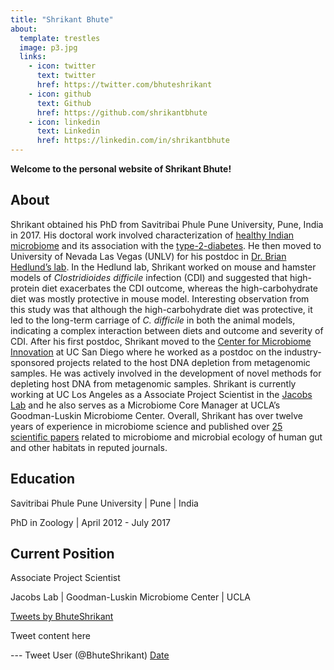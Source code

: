 ```yaml
---
title: "Shrikant Bhute"
about:
  template: trestles
  image: p3.jpg
  links:
    - icon: twitter
      text: twitter
      href: https://twitter.com/bhuteshrikant
    - icon: github
      text: Github
      href: https://github.com/shrikantbhute
    - icon: linkedin
      text: Linkedin
      href: https://linkedin.com/in/shrikantbhute
---
```


**Welcome to the personal website of Shrikant Bhute!**

## About

Shrikant obtained his PhD from Savitribai Phule Pune University, Pune, India in 2017. His doctoral work involved characterization of [healthy Indian microbiome](https://www.frontiersin.org/articles/10.3389/fmicb.2016.00660/full) and its association with the [type-2-diabetes](https://www.frontiersin.org/articles/10.3389/fmicb.2017.00214/full). He then moved to University of Nevada Las Vegas (UNLV) for his postdoc in [Dr. Brian Hedlund's lab](https://hedlund.faculty.unlv.edu/). In the Hedlund lab, Shrikant worked on mouse and hamster models of *Clostridioides difficile* infection (CDI) and suggested that high-protein diet exacerbates the CDI outcome, whereas the high-carbohydrate diet was mostly protective in mouse model. Interesting observation from this study was that although the high-carbohydrate diet was protective, it led to the long-term carriage of *C. difficile* in both the animal models, indicating a complex interaction between diets and outcome and severity of CDI. After his first postdoc, Shrikant moved to the [Center for Microbiome Innovation](https://cmi.ucsd.edu/) at UC San Diego where he worked as a postdoc on the industry-sponsored projects related to the host DNA depletion from metagenomic samples. He was actively involved in the development of novel methods for depleting host DNA from metagenomic samples. Shrikant is currently working at UC Los Angeles as a Associate Project Scientist in the [Jacobs Lab](https://www.uclahealth.org/departments/medicine/gastro/jacobs-lab) and he also serves as a Microbiome Core Manager at UCLA's Goodman-Luskin Microbiome Center. Overall, Shrikant has over twelve years of experience in microbiome science and published over [25 scientific papers](https://scholar.google.co.in/citations?user=8qWEDdIAAAAJ&hl=en) related to microbiome and microbial ecology of human gut and other habitats in reputed journals.

## Education

Savitribai Phule Pune University \| Pune \| India

PhD in Zoology \| April 2012 - July 2017

## Current Position

Associate Project Scientist

Jacobs Lab \| Goodman-Luskin Microbiome Center \| UCLA

```{=html}
<a class="twitter-timeline" data-theme="dark" href="https://twitter.com/BhuteShrikant?ref_src=twsrc%5Etfw">Tweets by BhuteShrikant</a> <script async src="https://platform.twitter.com/widgets.js" charset="utf-8"></script>

<blockquoate class="twitter-tweet">

<p lang="eng" dir="ltr"> Tweet content here </p>--- Tweet User (@BhuteShrikant) <a href="Tweet URL"> Date</a>

</blockquoate>
```

